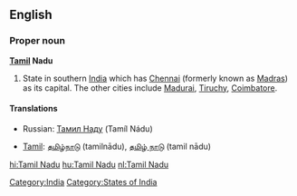 ==English==
{{wikipedia}}
===Proper noun===
'''[[Tamil]] Nadu'''

#State in southern [[India]] which has [[Chennai]] (formerly known as [[Madras]]) as its capital. The other cities include [[Madurai]], [[Tiruchy]], [[Coimbatore]].

====Translations====
{{trans-top|state in southern India}}
*Russian: [[Тамил Наду]] (Tamíl Nádu)
{{trans-mid}}
*[[Tamil]]: [[தமிழ்நாடு]] (tamilnādu), [[தமிழ் நாடு]] (tamil nādu)
{{trans-bottom}}

[[Category:India]]
[[Category:States of India]]

[[hi:Tamil Nadu]]
[[hu:Tamil Nadu]]
[[nl:Tamil Nadu]]